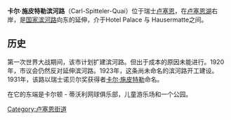 '''卡尔·施皮特勒滨河路'''（Carl-Spitteler-Quai）位于瑞士[[卢塞恩|卢塞恩]]，在[[卢塞恩湖|卢塞恩湖]]右岸，是[[国家滨河路|国家滨河路]]向东的延伸，介于Hotel Palace 与 Hausermatte之间。

==历史==
第一次世界大战期间，该市计划扩建滨河路。但出于成本的原因未能进行。1920年，市议会仍然反对延伸滨河路。1923年，这条尚未命名的滨河路开工建设。1931年，该路以瑞士诺贝尔奖获得者[[卡尔·施皮特勒|卡尔·施皮特勒]]命名。

在它的东端是卡尔顿 - 蒂沃利网球俱乐部，儿童游乐场和一个公园。

[[Category:卢塞恩街道|Category:卢塞恩街道]]